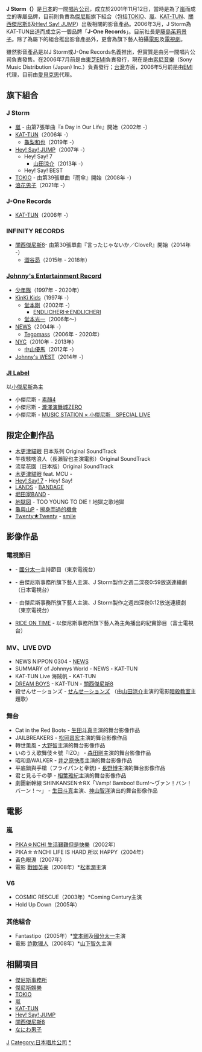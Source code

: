 {{Infobox_Company
  | company_name   = 株式会社 J Storm<br />{{lang|ja|株式会社ジェイ・ストーム}}
  | company_name_en= J Storm Inc.
  | company_logo   = 
  | company_type   = 電影、唱片公司
  | company_slogan = 
  | foundation     = [[2001年|2001年]][[11月12日|11月12日]]
  | location       = [[日本|日本]][[港區_(東京都)|港區]][[赤坂|赤坂]]9-6-35<br>〒107-0052<br>+81 3 3486-0099
  | key_people     = [[藤島茱莉景子|藤島茱莉景子]]<small>（代表取締役社長）</small>
  | sales          = 
  | profit         = 
  | asset          = 
  | market_value   = 
  | parent         = 
  | num_employees  = 
  | industry       = 音樂唱片製作、演唱會製作、電影發行
  | products       = 音樂唱片、演唱會、電影
  | revenue        = 
  | homepage       = {{Official|https://www.j-storm.co.jp/}}
}}
{{Infobox YouTube personality
| name = J Storm
| logo = 
| logo caption = 
| image = 
| caption = 
| birth_name = 
| birth_date = 
| birth_place = 
| death_date = 
| death_place = 
| nationality = 
| occupation = 
| website = 
| pseudonym = 
| channel_name = 
| channel_url = UCruUAAgi8FPOEhV_6nxD0ew
| channel_direct_url = 
| channel_display_name = J Storm Official
| years_active = [[2020年|2020年]] -
| genre = [[音樂|音樂]]／[[娛樂|娛樂]]
| subscribers = 76.9萬人
| views = 2億1191萬次
| network = 
| associated_acts = 
| catchphrase(s) = 
| silver_button = 
| silver_year = 
| gold_button = 
| gold_year = 
| diamond_button = 
| diamond_year = 
| ruby_button = 
| ruby_year = 
| stats_update = {{dts|2022-01-03}}
}}

'''J Storm（{{lang|ja|株式会社ジェイ・ストーム}}）'''是[[日本|日本]]的一間[[唱片公司|唱片公司]]，成立於2001年11月12日，當時是為了[[嵐|嵐]]而成立的專屬品牌，目前則負責為[[傑尼斯|傑尼斯]]旗下組合（包括[[TOKIO|TOKIO]]、[[嵐|嵐]]、[[KAT-TUN|KAT-TUN]]、[[關西傑尼斯8|關西傑尼斯8]]及[[Hey!_Say!_JUMP|Hey! Say! JUMP]]）出版相關的影音產品。2006年3月，J Storm為KAT-TUN出道而成立另一個品牌「'''J-One Records'''」。目前社長是[[藤島茱莉景子|藤島茱莉景子]]。除了為屬下的組合推出影音產品外，更會為旗下藝人拍攝[[電影|電影]]及[[電視劇|電視劇]]。

雖然影音產品是以J Storm或J-One Records名義推出，但實質是由另一間唱片公司負責發售。在2006年7月前是由[[東芝EMI|東芝EMI]]負責發行，現在是由[[日本索尼音樂娛樂|索尼音樂]]（Sony Music Distribution (Japan) Inc.）負責發行；[[台灣|台灣]]方面，2006年5月前是由[[科藝百代|EMI]]代理，目前由[[愛貝克思_(台灣)|愛貝克思]]代理。

== 旗下組合 ==
=== J Storm ===
* [[嵐|嵐]] - 由第7張單曲『a Day in Our Life』開始（2002年 -）
* [[KAT-TUN|KAT-TUN]]（2006年 -）
** [[龜梨和也|龜梨和也]]（2019年 -）
* [[Hey!_Say!_JUMP|Hey! Say! JUMP]]（2007年 -）
** Hey! Say! 7
*** [[山田涼介|山田涼介]]（2013年 -）
** Hey! Say! BEST
* [[TOKIO|TOKIO]] - 由第39張單曲『雨傘』開始（2008年 -）
* [[浪花男子|浪花男子]]（2021年 -）

=== J-One Records ===
* [[KAT-TUN|KAT-TUN]]（2006年 -）

=== INFINITY RECORDS ===
* [[關西傑尼斯8|關西傑尼斯8]]- 由第30張單曲『言ったじゃないか／CloveR』開始（2014年 -）
** [[澀谷昴|澀谷昴]]（2015年 - 2018年）

=== [[傑尼斯娛樂|Johnny's Entertainment Record]] ===
* [[少年隊|少年隊]]（1997年 - 2020年）
* [[近畿小子|KinKi Kids]]（1997年 -）
** [[堂本剛|堂本剛]]（2002年 -）
***[[堂本剛#ENDLICHERI☆ENDLICHERI|ENDLICHERI☆ENDLICHERI]]
** [[堂本光一|堂本光一]]（2006年～）
* [[NEWS|NEWS]]（2004年 -）
** [[手越增田|Tegomass]]（2006年 - 2020年）
* [[NYC_(偶像團體)|NYC]]（2010年 - 2013年）
** [[中山優馬|中山優馬]]（2012年 -）
* [[Johnny's_WEST|Johnny's WEST]]（2014年 -）

=== [[杰尼斯岛屿|JI Label]] ===
以[[小傑尼斯|小傑尼斯]]為主
* 小傑尼斯 - [[小傑尼斯#录像作品|素顏4]]
* 小傑尼斯 - [[泷泽演舞城|瀧澤演舞城ZERO]]
* 小傑尼斯 - [https://www.mst-jr.com/ MUSIC STATION × 小傑尼斯　SPECIAL LIVE] {{Wayback|url=https://www.mst-jr.com/ |date=20211022042505 }}

== 限定企劃作品 ==
* [[木更津貓眼#電影|木更津貓眼]] 日本系列 Original SoundTrack
* 午夜駭喀浪人（長瀨智也主演電影）Original SoundTrack
* 流星花園（日本版）Original SoundTrack
* [[木更津貓眼|木更津貓眼]] feat. MCU - {{link-ja|シーサイド・ばいばい}}
* [[Hey!_Say!_JUMP|Hey! Say! 7]] - Hey! Say!
* [[赤西仁#音樂作品|LANDS]] - [[BANDAGE|BANDAGE]]
* [[東京下町古書店#主題曲與片尾曲|堀田家BAND]] - {{link-ja|再見☆謝謝|サヨナラ☆ありがとう}}
* [[地獄哪有那麼HIGH#原聲帶|地獄図]] - TOO YOUNG TO DIE！地獄之歌地獄
* [[修二與彰#龜與山P|龜與山P]] - [[擦身而過的機會|擦身而過的機會]]
* [[Twenty★Twenty|Twenty★Twenty]] - [[微笑_(Twenty★Twenty單曲)|smile]]

== 影像作品 ==
=== 電視節目 ===
* {{link-ja|男子ごはん}} - [[国分太一|國分太一]]主持節目（東京電視台）
* {{link-ja|シンドラ}} - 由傑尼斯事務所旗下藝人主演、J Storm製作之週二深夜0:59放送連續劇（日本電視台）
* {{link-ja|Dramaholic!|ドラマホリック!}} - 由傑尼斯事務所旗下藝人主演、J Storm製作之週四深夜0:12放送連續劇（東京電視台）
* [[RIDE_ON_TIME_(電視節目)|RIDE ON TIME]] - 以傑尼斯事務所旗下藝人為主角播出的紀實節目（富士電視台）

=== MV、LIVE DVD ===
* NEWS NIPPON 0304 - [[NEWS|NEWS]]
* SUMMARY of Johnnys World - NEWS・KAT-TUN
* KAT-TUN Live 海賊帆 - KAT-TUN
* [[DREAM_BOYS|DREAM BOYS]] - KAT-TUN・[[關西傑尼斯8|關西傑尼斯8]]
* 殺せんせーションズ - [[Hey!_Say!_JUMP#せんせーションズ|せんせーションズ]] （由[[山田涼介|山田涼介]]主演的電影[[暗殺教室#真人電影|暗殺教室]]主題歌）

=== 舞台 ===
* Cat in the Red Boots - [[生田斗真|生田斗真]]主演的舞台影像作品
* JAILBREAKERS - [[松岡昌宏|松岡昌宏]]主演的舞台影像作品
* 轉世薫風 - [[大野智|大野智]]主演的舞台影像作品
* いのうえ歌舞伎☆號『IZO』 - [[森田剛|森田剛]]主演的舞台影像作品
* 昭和島WALKER - [[井之原快彥|井之原快彥]]主演的舞台影像作品
* 平底鍋與手槍（フライパンと拳銃) - [[長野博|長野博]]主演的舞台影像作品
* 君と見る千の夢 - [[相葉雅紀|相葉雅紀]]主演的舞台影像作品
* 劇團新幹線 SHINKANSEN☆RX「Vamp! Bamboo! Burn!～ヴァン！バン！バーン！～」 - [[生田斗真|生田斗真]]主演、[[神山智洋|神山智洋]]演出的舞台影像作品


== 電影 ==
=== 嵐 ===
* [[PIKA☆NCHI_生活艱難但是快樂|PIKA☆NCHI 生活艱難但是快樂]]（2002年）
* PIKA☆☆NCHI LIFE IS HARD 所以 HAPPY（2004年）
* 黃色眼淚（2007年）
* 電影 [[戰國英豪|戰國英豪]]（2008年）*[[松本潤|松本潤]]主演

=== V6 ===
* COSMIC RESCUE（2003年）*Coming Century主演
* Hold Up Down（2005年）

=== 其他組合 ===
* Fantastipo（2005年）*[[堂本剛|堂本剛]]及[[國分太一|國分太一]]主演
* 電影 [[詐欺獵人|詐欺獵人]]（2008年）*[[山下智久|山下智久]]主演

== 相關項目 ==
* [[傑尼斯事務所|傑尼斯事務所]]
* [[傑尼斯娛樂|傑尼斯娛樂]]
* [[TOKIO|TOKIO]]
* [[嵐|嵐]]
* [[KAT-TUN|KAT-TUN]]
* [[Hey!_Say!_JUMP|Hey! Say! JUMP]]
* [[關西傑尼斯8|關西傑尼斯8]]
* [[なにわ男子|なにわ男子]]

{{日本十大唱片公司}}
{{傑尼斯事務所}}
{{日本唱片協會}}

{{Authority Control}}
{{DEFAULTSORT:J Storm}}
[[Category:傑尼斯事務所相關組織|J]]
[[Category:日本唱片公司|Category:日本唱片公司]]
[[Category:J_Storm|*]]